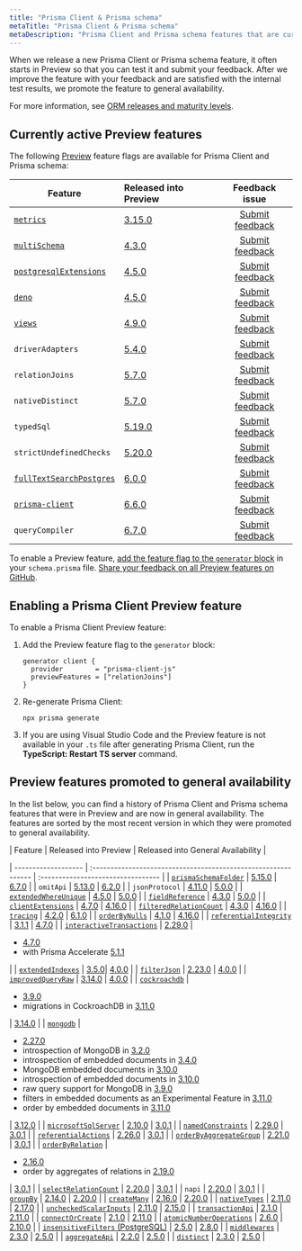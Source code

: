 ```yaml
---
title: "Prisma Client & Prisma schema"
metaTitle: "Prisma Client & Prisma schema"
metaDescription: "Prisma Client and Prisma schema features that are currently in Preview."
---
```


<TopBlock>

When we release a new Prisma Client or Prisma schema feature, it often starts in Preview so that you can test it and submit your feedback. After we improve the feature with your feedback and are satisfied with the internal test results, we promote the feature to general availability.

For more information, see [ORM releases and maturity levels](/orm/more/releases).

</TopBlock>

## Currently active Preview features

The following [Preview](/orm/more/releases#preview) feature flags are available for Prisma Client and Prisma schema:

| Feature                                                                               | Released into Preview                                          |                            Feedback issue                             |
| ------------------------------------------------------------------------------------- | :------------------------------------------------------------- | :-------------------------------------------------------------------: |
| [`metrics`](/orm/prisma-client/observability-and-logging/metrics)                     | [3.15.0](https://github.com/prisma/prisma/releases/tag/3.15.0) |   [Submit feedback](https://github.com/prisma/prisma/issues/13579)    |
| [`multiSchema`](https://github.com/prisma/prisma/issues/1122#issuecomment-1231773471) | [4.3.0](https://github.com/prisma/prisma/releases/tag/4.3.0)   |   [Submit feedback](https://github.com/prisma/prisma/issues/15077)    |
| [`postgresqlExtensions`](/orm/prisma-schema/postgresql-extensions)                    | [4.5.0](https://github.com/prisma/prisma/releases/tag/4.5.0)   |   [Submit feedback](https://github.com/prisma/prisma/issues/15835)    |
| [`deno`](/orm/prisma-client/deployment/edge/deploy-to-deno-deploy)                    | [4.5.0](https://github.com/prisma/prisma/releases/tag/4.5.0)   |   [Submit feedback](https://github.com/prisma/prisma/issues/15844)    |
| [`views`](/orm/prisma-schema/data-model/views)                                        | [4.9.0](https://github.com/prisma/prisma/releases/tag/4.9.0)   |   [Submit feedback](https://github.com/prisma/prisma/issues/17335)    |
| `driverAdapters`                                                                      | [5.4.0](https://github.com/prisma/prisma/releases/tag/5.4.0)   |    [Submit feedback](https://github.com/prisma/prisma/issues/3108)    |
| `relationJoins`                                                                       | [5.7.0](https://github.com/prisma/prisma/releases/tag/5.7.0)   | [Submit feedback](https://github.com/prisma/prisma/discussions/22288) |
| `nativeDistinct`                                                                      | [5.7.0](https://github.com/prisma/prisma/releases/tag/5.7.0)   | [Submit feedback](https://github.com/prisma/prisma/discussions/22287) |
| `typedSql`                                                                            | [5.19.0](https://github.com/prisma/prisma/releases/tag/5.19.0) | [Submit feedback](https://github.com/prisma/prisma/discussions/25106) |
| `strictUndefinedChecks`                                                               | [5.20.0](https://github.com/prisma/prisma/releases/tag/5.20.0) | [Submit feedback](https://github.com/prisma/prisma/discussions/25271) |
| [`fullTextSearchPostgres`](/orm/prisma-client/queries/full-text-search)               | [6.0.0](https://github.com/prisma/prisma/releases/tag/6.0.0)   |   [Submit feedback](https://github.com/prisma/prisma/issues/25773)    |
| [`prisma-client`](/orm/prisma-schema/overview/generators#prisma-client-early-access)  | [6.6.0](https://pris.ly/release/6.6.0)                         |   [Submit feedback](https://github.com/prisma/prisma/issues/25773)    |
| `queryCompiler`                                                                       | [6.7.0](https://pris.ly/release/6.7.0)   |    [Submit feedback](https://github.com/prisma/prisma/issues/tbd)     |

To enable a Preview feature, [add the feature flag to the `generator` block](#enabling-a-prisma-client-preview-feature) in your `schema.prisma` file. [Share your feedback on all Preview features on GitHub](https://github.com/prisma/prisma/issues/3108).

## Enabling a Prisma Client Preview feature

To enable a Prisma Client Preview feature:

1. Add the Preview feature flag to the `generator` block:

   ```prisma
   generator client {
     provider        = "prisma-client-js"
     previewFeatures = ["relationJoins"]
   }
   ```

2. Re-generate Prisma Client:

   ```terminal
   npx prisma generate
   ```

3. If you are using Visual Studio Code and the Preview feature is not available in your `.ts` file after generating Prisma Client, run the **TypeScript: Restart TS server** command.

## Preview features promoted to general availability

In the list below, you can find a history of Prisma Client and Prisma schema features that were in Preview and are now in general availability. The features are sorted by the most recent version in which they were promoted to general availability.

| Feature | Released into Preview | Released into General Availability |

| ------------------- | :------------------------------------------------------------- | :--------------------------------- |
| [`prismaSchemaFolder`](/orm/prisma-schema/overview/location#multi-file-prisma-schema) | [5.15.0](https://github.com/prisma/prisma/releases/tag/5.15.0) | [6.7.0](https://pris.ly/release/6.7.0) |
| `omitApi` | [5.13.0](https://github.com/prisma/prisma/releases/tag/5.13.0) | [6.2.0](https://github.com/prisma/prisma/releases/tag/6.2.0) |
| `jsonProtocol` | [4.11.0](https://github.com/prisma/prisma/releases/tag/4.11.0) | [5.0.0](https://github.com/prisma/prisma/releases/tag/5.0.0) |
| [`extendedWhereUnique`](/orm/reference/prisma-client-reference#filter-on-non-unique-fields-with-userwhereuniqueinput) | [4.5.0](https://github.com/prisma/prisma/releases/tag/4.5.0) | [5.0.0](https://github.com/prisma/prisma/releases/tag/5.0.0) |
| [`fieldReference`](/orm/reference/prisma-client-reference#compare-columns-in-the-same-table) | [4.3.0](https://github.com/prisma/prisma/releases/tag/4.3.0) | [5.0.0](https://github.com/prisma/prisma/releases/tag/5.0.0) |
| [`clientExtensions`](/orm/prisma-client/client-extensions) | [4.7.0](https://github.com/prisma/prisma/releases/tag/4.7.0) | [4.16.0](https://github.com/prisma/prisma/releases/tag/4.16.0) |
| [`filteredRelationCount`](/orm/prisma-client/queries/aggregation-grouping-summarizing#filter-the-relation-count) | [4.3.0](https://github.com/prisma/prisma/releases/tag/4.3.0) | [4.16.0](https://github.com/prisma/prisma/releases/tag/4.16.0) |
| [`tracing`](/orm/prisma-client/observability-and-logging/opentelemetry-tracing) | [4.2.0](https://github.com/prisma/prisma/releases/tag/4.2.0) | [6.1.0](https://github.com/prisma/prisma/releases/tag/6.1.0) |
| [`orderByNulls`](/orm/prisma-client/queries/filtering-and-sorting#sort-with-null-records-first-or-last) | [4.1.0](https://github.com/prisma/prisma/releases/tag/4.1.0) | [4.16.0](https://github.com/prisma/prisma/releases/tag/4.16.0) |
| [`referentialIntegrity`](/orm/prisma-schema/data-model/relations/relation-mode) | [3.1.1](https://github.com/prisma/prisma/releases/tag/3.1.1) | [4.7.0](https://github.com/prisma/prisma/releases/tag/4.7.0) |
| [`interactiveTransactions`](/orm/prisma-client/queries/transactions#interactive-transactions) | [2.29.0](https://github.com/prisma/prisma/releases/tag/2.29.0) | <ul><li> [4.7.0](https://github.com/prisma/prisma/releases/tag/4.7.0)</li><li>with Prisma Accelerate [5.1.1](https://github.com/prisma/prisma/releases/tag/5.1.1)</li></ul> |
| [`extendedIndexes`](/orm/prisma-schema/data-model/indexes) | [3.5.0](https://github.com/prisma/prisma/releases/tag/3.5.0)| [4.0.0](https://github.com/prisma/prisma/releases/tag/4.0.0) |
| [`filterJson`](/orm/prisma-client/special-fields-and-types/working-with-json-fields#filter-on-a-json-field-simple) | [2.23.0](https://github.com/prisma/prisma/releases/tag/2.23.0) | [4.0.0](https://github.com/prisma/prisma/releases/tag/4.0.0) |
| [`improvedQueryRaw`](/orm/prisma-client/using-raw-sql/raw-queries#raw-query-type-mapping) | [3.14.0](https://github.com/prisma/prisma/releases/tag/3.14.0) | [4.0.0](https://github.com/prisma/prisma/releases/tag/4.0.0) |
| [`cockroachdb`](/orm/overview/databases/cockroachdb) | <ul><li>[3.9.0](https://github.com/prisma/prisma/releases/tag/3.9.0)</li><li>migrations in CockroachDB in [3.11.0](https://github.com/prisma/prisma/releases/tag/3.11.0)</li></ul> | [3.14.0](https://github.com/prisma/prisma/releases/tag/3.14.0) |
| [`mongodb`](/orm/overview/databases/mongodb) | <ul><li>[2.27.0](https://github.com/prisma/prisma/releases/tag/2.27.0)</li><li>introspection of MongoDB in [3.2.0](https://github.com/prisma/prisma/releases/tag/3.2.0)</li><li>introspection of embedded documents in [3.4.0](https://github.com/prisma/prisma/releases/tag/3.4.0)</li><li>MongoDB embedded documents in [3.10.0](https://github.com/prisma/prisma/releases/tag/3.10.0)</li><li>introspection of embedded documents in [3.10.0](https://github.com/prisma/prisma/releases/tag/3.10.0)</li><li>raw query support for MongoDB in [3.9.0](https://github.com/prisma/prisma/releases/tag/3.9.0)</li><li>filters in embedded documents as an Experimental Feature in [3.11.0](https://github.com/prisma/prisma/releases/tag/3.11.0)</li><li>order by embedded documents in [3.11.0](https://github.com/prisma/prisma/releases/tag/3.11.0)</li></ul> | [3.12.0](https://github.com/prisma/prisma/releases/tag/3.12.0) |
| [`microsoftSqlServer`](/orm/overview/databases/sql-server) | [2.10.0](https://github.com/prisma/prisma/releases/tag/2.10.0) | [3.0.1](https://github.com/prisma/prisma/releases/tag/3.0.1) |
| [`namedConstraints`](/orm/prisma-schema/data-model/database-mapping#constraint-and-index-names) | [2.29.0](https://github.com/prisma/prisma/releases/tag/2.29.0) | [3.0.1](https://github.com/prisma/prisma/releases/tag/3.0.1) |
| [`referentialActions`](/orm/prisma-schema/data-model/relations/referential-actions) | [2.26.0](https://github.com/prisma/prisma/releases/tag/2.26.0) | [3.0.1](https://github.com/prisma/prisma/releases/tag/3.0.1) |
| [`orderByAggregateGroup`](/orm/prisma-client/queries/aggregation-grouping-summarizing#order-by-aggregate-group) | [2.21.0](https://github.com/prisma/prisma/releases/tag/2.21.0) | [3.0.1](https://github.com/prisma/prisma/releases/tag/3.0.1) |
| [`orderByRelation`](/orm/prisma-client/queries/filtering-and-sorting#sort-by-relation) | <ul><li>[2.16.0](https://github.com/prisma/prisma/releases/tag/2.16.0)</li><li>order by aggregates of relations in [2.19.0](https://github.com/prisma/prisma/releases/tag/2.19.0)</li></ul> | [3.0.1](https://github.com/prisma/prisma/releases/tag/3.0.1) |
| [`selectRelationCount`](/orm/prisma-client/queries/aggregation-grouping-summarizing#count-relations) | [2.20.0](https://github.com/prisma/prisma/releases/tag/2.20.0) | [3.0.1](https://github.com/prisma/prisma/releases/tag/3.0.1) |
| `napi` | [2.20.0](https://github.com/prisma/prisma/releases/tag/2.20.0) | [3.0.1](https://github.com/prisma/prisma/releases/tag/3.0.1) |
| [`groupBy`](/orm/reference/prisma-client-reference#groupby) | [2.14.0](https://github.com/prisma/prisma/releases/tag/2.14.0) | [2.20.0](https://github.com/prisma/prisma/releases/tag/2.20.0) |
| [`createMany`](/orm/reference/prisma-client-reference#createmany) | [2.16.0](https://github.com/prisma/prisma/releases/tag/2.16.0) | [2.20.0](https://github.com/prisma/prisma/releases/tag/2.20.0) |
| [`nativeTypes`](/orm/prisma-schema/data-model/models#native-types-mapping) | [2.11.0](https://github.com/prisma/prisma/releases/tag/2.11.0) | [2.17.0](https://github.com/prisma/prisma/releases/tag/2.17.0) |
| [`uncheckedScalarInputs`](/orm/prisma-client/queries/relation-queries#create-a-single-record-and-multiple-related-records) | [2.11.0](https://github.com/prisma/prisma/releases/tag/2.11.0) | [2.15.0](https://github.com/prisma/prisma/releases/tag/2.15.0) |
| [`transactionApi`](/orm/prisma-client/queries/transactions#the-transaction-api) | [2.1.0](https://github.com/prisma/prisma/releases/tag/2.1.0) | [2.11.0](https://github.com/prisma/prisma/releases/tag/2.11.0) |
| [`connectOrCreate`](/orm/reference/prisma-client-reference#connectorcreate) | [2.1.0](https://github.com/prisma/prisma/releases/tag/2.1.0) | [2.11.0](https://github.com/prisma/prisma/releases/tag/2.11.0) |
| [`atomicNumberOperations`](/orm/reference/prisma-client-reference#atomic-number-operations) | [2.6.0](https://github.com/prisma/prisma/releases/tag/2.6.0) | [2.10.0](https://github.com/prisma/prisma/releases/tag/2.10.0) |
| [`insensitiveFilters` (PostgreSQL)](/orm/prisma-client/queries/filtering-and-sorting#case-insensitive-filtering) | [2.5.0](https://github.com/prisma/prisma/releases/tag/2.5.0) | [2.8.0](https://github.com/prisma/prisma/releases/tag/2.8.0) |
| [`middlewares`](/orm/prisma-client/client-extensions/middleware) | [2.3.0](https://github.com/prisma/prisma/releases/tag/2.3.0) | [2.5.0](https://github.com/prisma/prisma/releases/tag/2.5.0) |
| [`aggregateApi`](/orm/prisma-client/queries/aggregation-grouping-summarizing#aggregate) | [2.2.0](https://github.com/prisma/prisma/releases/tag/2.2.0) | [2.5.0](https://github.com/prisma/prisma/releases/tag/2.5.0) |
| [`distinct`](/orm/reference/prisma-client-reference#distinct) | [2.3.0](https://github.com/prisma/prisma/releases/tag/2.3.0) | [2.5.0](https://github.com/prisma/prisma/releases/tag/2.5.0) |
